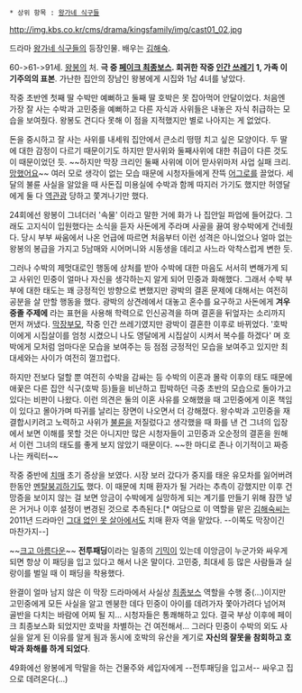  * 상위 항목 : [[왕가네 식구들]]

http://img.kbs.co.kr/cms/drama/kingsfamily/img/cast01_02.jpg

드라마 [[왕가네 식구들]]의 등장인물. 배우는 [[김해숙]].

60->61->91세. [[왕봉]]의 처. '''극 중 [[페이크 최종보스&진 최종보스|페이크 최종보스]]. 회귀한 작중 [[인간 쓰레기]] 1, 가족 이기주의의 표본'''. 가난한 집안의 장남인 왕봉에게 시집와 1남 4녀를 낳았다.

작중 초반엔 첫째 딸 수박만 예뻐하고 둘째 딸 호박은 못 잡아먹어 안달이었다. 처음엔 가장 잘 사는 수박과 고민중을 예뻐하고 다른 자식과 사위들은 내놓은 자식 취급하는 모습을 보여줬다. 왕봉도 견디다 못해 이 점을 지적했지만 별로 나아지는 게 없었다.

돈을 중시하고 잘 사는 사위를 내세워 집안에서 큰소리 떵떵 치고 싶은 모양이다. 두 딸에 대한 감정이 다르기 때문이기도 하지만 맏사위와 둘째사위에 대한 취급이 다른 것도 이 때문이었던 듯. ~~하지만 막장 크리인 둘째 사위에 이어 맏사위마저 사업 실패 크리. [[망했어요]]~~ 여러 모로 생각이 없는 모습 때문에 시청자들에게 잔뜩 [[어그로]]를 끌었다. 세달의 불륜 사실을 알았을 때 사돈집 미용실에 수박과 함께 따지러 가기도 했지만 허영달에게 둘 다 [[역관광]] 당하고 쫓겨나기만 했다.

24회에선 왕봉이 그녀더러 '속물' 이라고 말한 거에 화가 나 집안일 파업에 들어갔다. 그래도 고지식이 입원했다는 소식을 듣자 사돈에게 주라며 사골을 끓여 왕수박에게 건네줬다. 당시 부부 싸움에서 나온 언급에 따르면 처음부터 이런 성격은 아니었으나 얼마 없는 왕봉의 봉급을 가지고 5남매와 시어머니와 시동생을 데리고 사느라 악착스럽게 변한 듯.

그러나 수박의 제멋대로인 행동에 상처를 받아 수박에 대한 마음도 서서히 변해가게 되고 사위인 민중이 얼마나 자신을 생각하는지 알게 되어 민중과 화해했다. 그래서 수박 부부에 대한 태도는 꽤 긍정적인 방향으로 변했지만 광박의 결혼 문제에 대해서는 여전히 공분을 살 만할 행동을 했다. 광박의 상견례에서 대놓고 혼수를 요구하고 사돈에게 {{{'}}}'''겨우 중졸 주제에'''{{{'}}} 라는 표현을 사용해 학력으로 인신공격을 하며 결혼을 뒤엎자는 소리까지 먼저 꺼냈다. [[막장부모]], 작중 인간 쓰레기였지만 광박이 결혼한 이후로 바뀌었다. '호박이에게 시집살이를 엄청 시켰으니 나도 영달에게 시집살이 시켜서 복수를 하겠다' 며 호박에게 모처럼 엄마다운 모습을 보여주는 등 점점 긍정적인 모습을 보여주고 있지만 최대세와는 사이가 여전히 껄끄럽다.

하지만 전보다 덜할 뿐 여전히 수박을 감싸는 등 수박의 이혼과 몰락 이후의 태도 때문에 애꿎은 다른 집안 식구(호박 등)들을 비난하고 핍박하던 극중 초반의 모습으로 돌아가고 있다는 비판이 나왔다. 이런 의견은 둘의 이혼 사유를 오해했을 때 고민중에게 이혼 책임이 있다고 몰아가며 따귀를 날리는 장면이 나오면서 더 강해졌다. 왕수박과 고민중을 재결합시키려고 노력하고 사위가 [[불륜]]을 저질렀다고 생각했을 때 화를 낸 건 그녀의 입장에서 보면 이해를 못할 것은 아니지만 많은 시청자들이 고민중과 오순정의 결혼을 원해서 이런 그녀의 태도를 좋게 보지 않았기 때문이다. ~~한 마디로 존나 이기적이고 짜증나는 캐릭터~~

작중 중반에 [[치매]] 초기 증상을 보였다. 시장 보러 갔다가 중지를 태운 유모차를 잃어버려 한동안 [[멘탈붕괴]]하기도 했다. 이 때문에 치매 환자가 될 거라는 추측이 강했지만 이후 건망증을 보이지 않는 걸 보면 앙금이 수박에게 실망하게 되는 계기를 만들기 위해 잠깐 넣은 거거나 이후 설정이 변경된 것으로 추측된다.[* 여담으로 이 역할을 맡은 [[김해숙]]씨는 2011년 드라마인 [[그대 없인 못살아|그대 없인 못 살아]]에서도 치매 환자 역을 맡았다. --이쪽도 막장이긴 마찬가지--]

~~[[크고 아름다운]]~~ '''전투패딩'''이라는 일종의 [[기믹]]이 있는데 이앙금이 누군가와 싸우게 되면 항상 이 패딩을 입고 있다고 해서 나온 말이다. 고민중, 최대세 등 많은 사람들과 실랑이를 벌일 때 이 패딩을 착용했다.

완결이 얼마 남지 않은 이 막장 드라마에서 사실상 [[최종보스]] 역할을 수행 중(...)이지만 고민중에게 모든 사실을 알고 멘붕한 데다 민중이 아이를 데려가자 쫓아가려다 넘어져 골반을 다치는 바람에 어찌 될 지... 시청자들은 통쾌해하고 있다. 결국 부상 이후에 페이크 최종보스화 되었지만 호박을 차별하는 건 여전해서... 그러다 민중이 수박의 외도 사실을 알게 된 이유를 알게 됨과 동시에 호박의 유산을 계기로 '''자신의 잘못을 참회하고 호박과 화해를 하게 되었다'''.

49화에선 왕봉에게 막말을 하는 건물주와 세입자에게 --전투패딩을 입고서-- 싸우고 집으로 데려온다(...)
